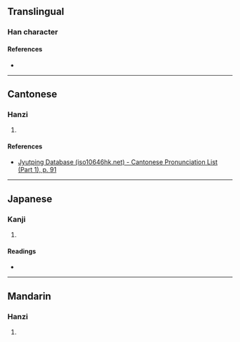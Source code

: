 {{character info}}
==Translingual==

===Han character===
{{Han char|rn=37|rad=大|as=07|sn=10|four=|canj=IKLU,XIKLU|ids=⿳厶大电}}

====References====
* {{Han ref|kx=0252.090|dkj=05929|dj=0514.040|hdz=10387.140|uh=5959|ud=22873}}

----

==Cantonese==

===Hanzi===
{{yue-hanzi|jyut=[[bun2]]|y=bun2}}

# {{rfdef|yue|sort=大07}}

====References====
* [http://www.iso10646hk.net/jp/document/download.jsp Jyutping Database (iso10646hk.net) - Cantonese Pronunciation List (Part 1), p. 91]

----

==Japanese==

===Kanji===
{{ja-kanji|grade=|rs=大07}}

# {{rfdef|ja|sort=大07}}

====Readings====
* {{ja-readings|on=[[ほん]] (hon)|kun=}}

----

==Mandarin==

===Hanzi===
{{cmn-hanzi|pin=[[běn]] ([[ben3]]), [[xí]] ([[xi2]])|wg=pen<sup>3</sup>, hsi<sup>2</sup>}}

# {{rfdef|cmn|sort=大07}}